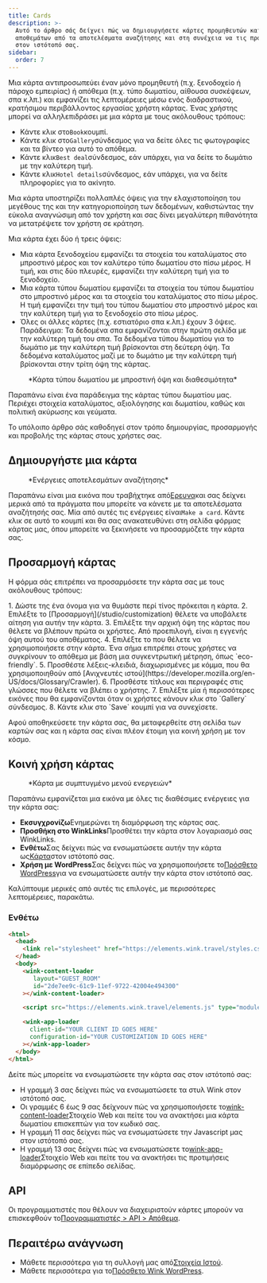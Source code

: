 ```yaml
---
title: Cards
description: >-
  Αυτό το άρθρο σάς δείχνει πώς να δημιουργήσετε κάρτες προμηθευτών και
  αποθεμάτων από τα αποτελέσματα αναζήτησης και στη συνέχεια να τις προωθήσετε
  στον ιστότοπό σας.
sidebar:
  order: 7
---
```


Μια κάρτα αντιπροσωπεύει έναν μόνο προμηθευτή (π.χ. ξενοδοχείο ή πάροχο εμπειρίας) ή απόθεμα (π.χ. τύπο δωματίου, αίθουσα συσκέψεων, σπα κ.λπ.) και εμφανίζει τις λεπτομέρειες μέσω ενός διαδραστικού, κρατήσιμου περιβάλλοντος εργασίας χρήστη κάρτας.
Ένας χρήστης μπορεί να αλληλεπιδράσει με μια κάρτα με τους ακόλουθους τρόπους:

* Κάντε κλικ στο`Book`κουμπί.
* Κάντε κλικ στο`Gallery`σύνδεσμος για να δείτε όλες τις φωτογραφίες και τα βίντεο για αυτό το απόθεμα.
* Κάντε κλικ`Best deal`σύνδεσμος, εάν υπάρχει, για να δείτε το δωμάτιο με την καλύτερη τιμή.
* Κάντε κλικ`Hotel details`σύνδεσμος, εάν υπάρχει, για να δείτε πληροφορίες για το ακίνητο.

Μια κάρτα υποστηρίζει πολλαπλές όψεις για την ελαχιστοποίηση του μεγέθους της και την κατηγοριοποίηση των δεδομένων, καθιστώντας την εύκολα αναγνώσιμη από τον χρήστη και σας δίνει μεγαλύτερη πιθανότητα να μετατρέψετε τον χρήστη σε κράτηση.

Μια κάρτα έχει δύο ή τρεις όψεις:

* Μια κάρτα ξενοδοχείου εμφανίζει τα στοιχεία του καταλύματος στο μπροστινό μέρος και τον καλύτερο τύπο δωματίου στο πίσω μέρος. Η τιμή, και στις δύο πλευρές, εμφανίζει την καλύτερη τιμή για το ξενοδοχείο.
* Μια κάρτα τύπου δωματίου εμφανίζει τα στοιχεία του τύπου δωματίου στο μπροστινό μέρος και τα στοιχεία του καταλύματος στο πίσω μέρος. Η τιμή εμφανίζει την τιμή του τύπου δωματίου στο μπροστινό μέρος και την καλύτερη τιμή για το ξενοδοχείο στο πίσω μέρος.
* Όλες οι άλλες κάρτες (π.χ. εστιατόριο σπα κ.λπ.) έχουν 3 όψεις. Παράδειγμα: Τα δεδομένα σπα εμφανίζονται στην πρώτη σελίδα με την καλύτερη τιμή του σπα. Τα δεδομένα τύπου δωματίου για το δωμάτιο με την καλύτερη τιμή βρίσκονται στη δεύτερη όψη. Τα δεδομένα καταλύματος μαζί με το δωμάτιο με την καλύτερη τιμή βρίσκονται στην τρίτη όψη της κάρτας.

<figure>
  <CloudinaryImage width="350" height="829" resize="scale" quality="best" alt="Προεπισκόπηση κάρτας" src="academy/card-example" errorImage="noimage_opaque_nyrtl0.png" />

  <figcaption>*Κάρτα τύπου δωματίου με μπροστινή όψη και διαθεσιμότητα*</figcaption>
</figure>


Παραπάνω είναι ένα παράδειγμα της κάρτας τύπου δωματίου μας. Περιέχει στοιχεία καταλύματος, αξιολόγησης και δωματίου, καθώς και πολιτική ακύρωσης και γεύματα.

Το υπόλοιπο άρθρο σάς καθοδηγεί στον τρόπο δημιουργίας, προσαρμογής και προβολής της κάρτας στους χρήστες σας.

## Δημιουργήστε μια κάρτα

<figure>
  <CloudinaryImage width="350" height="238" resize="scale" quality="best" alt="Ενέργειες" src="academy/inventory-actions" errorImage="noimage_opaque_nyrtl0.png" />

  <figcaption>*Ενέργειες αποτελεσμάτων αναζήτησης*</figcaption>
</figure>


Παραπάνω είναι μια εικόνα που τραβήχτηκε από[Ερευνα](/studio/search)και σας δείχνει μερικά από τα πράγματα που μπορείτε να κάνετε με τα αποτελέσματα αναζήτησής σας. Μία από αυτές τις ενέργειες είναι`Make a card`.
Κάντε κλικ σε αυτό το κουμπί και θα σας ανακατευθύνει στη σελίδα φόρμας κάρτας μας, όπου μπορείτε να ξεκινήσετε να προσαρμόζετε την κάρτα σας.

## Προσαρμογή κάρτας

Η φόρμα σάς επιτρέπει να προσαρμόσετε την κάρτα σας με τους ακόλουθους τρόπους:

<Steps>
  1. Δώστε της ένα όνομα για να θυμάστε περί τίνος πρόκειται η κάρτα.
  2. Επιλέξτε το [Προσαρμογή](/studio/customization) θέλετε να υποβάλετε αίτηση για αυτήν την κάρτα.
  3. Επιλέξτε την αρχική όψη της κάρτας που θέλετε να βλέπουν πρώτα οι χρήστες. Από προεπιλογή, είναι η εγγενής όψη αυτού του αποθέματος.
  4. Επιλέξτε το <Badge text="badge" variant="tip" size="small" /> που θέλετε να χρησιμοποιήσετε στην κάρτα. Ένα σήμα επιτρέπει στους χρήστες να συγκρίνουν το απόθεμα με βάση μια συγκεντρωτική μέτρηση, όπως `eco-friendly`.
  5. Προσθέστε λέξεις-κλειδιά, διαχωρισμένες με κόμμα, που θα χρησιμοποιηθούν από [Ανιχνευτές ιστού](https://developer.mozilla.org/en-US/docs/Glossary/Crawler).
  6. Προσθέστε τίτλους και περιγραφές στις γλώσσες που θέλετε να βλέπει ο χρήστης.
  7. Επιλέξτε μία ή περισσότερες εικόνες που θα εμφανίζονται όταν οι χρήστες κάνουν κλικ στο `Gallery` σύνδεσμος.
  8. Κάντε κλικ στο `Save` κουμπί για να συνεχίσετε.
</Steps>


Αφού αποθηκεύσετε την κάρτα σας, θα μεταφερθείτε στη σελίδα των καρτών σας και η κάρτα σας είναι πλέον έτοιμη για κοινή χρήση με τον κόσμο.

## Κοινή χρήση κάρτας

<figure>
  <CloudinaryImage width="350" height="857" resize="scale" quality="best" alt="Κάρτα" src="academy/card-actions" errorImage="noimage_opaque_nyrtl0.png" />

  <figcaption>*Κάρτα με συμπτυγμένο μενού ενεργειών*</figcaption>
</figure>


Παραπάνω εμφανίζεται μια εικόνα με όλες τις διαθέσιμες ενέργειες για την κάρτα σας:

* **Εκσυγχρονίζω**Ενημερώνει τη διαμόρφωση της κάρτας σας.
* **Προσθήκη στο WinkLinks**Προσθέτει την κάρτα στον λογαριασμό σας WinkLinks.
* **Ενθέτω**Σας δείχνει πώς να ενσωματώσετε αυτήν την κάρτα ως[Κάρτα](/developers/web-components/#content-loader)στον ιστότοπό σας.
* **Χρήση με WordPress**Σας δείχνει πώς να χρησιμοποιήσετε το[Πρόσθετο WordPress](/developers/wordpress)για να ενσωματώσετε αυτήν την κάρτα στον ιστότοπό σας.

Καλύπτουμε μερικές από αυτές τις επιλογές, με περισσότερες λεπτομέρειες, παρακάτω.

### Ενθέτω

```html {3, 6-9, 11, 13-16}
<html>
  <head>
    <link rel="stylesheet" href="https://elements.wink.travel/styles.css"></link>
  </head>
  <body>
    <wink-content-loader
       layout="GUEST_ROOM"
       id="2de7ee9c-61c9-11ef-9722-42004e494300"
    ></wink-content-loader>

    <script src="https://elements.wink.travel/elements.js" type="module" defer></script>

    <wink-app-loader
      client-id="YOUR CLIENT ID GOES HERE"
      configuration-id="YOUR CUSTOMIZATION ID GOES HERE"
    ></wink-app-loader>
  </body>
</html>
```

Δείτε πώς μπορείτε να ενσωματώσετε την κάρτα σας στον ιστότοπό σας:

* Η γραμμή 3 σας δείχνει πώς να ενσωματώσετε τα στυλ Wink στον ιστότοπό σας.
* Οι γραμμές 6 έως 9 σας δείχνουν πώς να χρησιμοποιήσετε το[wink-content-loader](/developers/web-components/#content-loader)Στοιχείο Web και πείτε του να ανακτήσει μια κάρτα δωματίου επισκεπτών για τον κωδικό σας.
* Η γραμμή 11 σας δείχνει πώς να ενσωματώσετε την Javascript μας στον ιστότοπό σας.
* Η γραμμή 13 σας δείχνει πώς να ενσωματώσετε το[wink-app-loader](/developers/web-components/#application-loader)Στοιχείο Web και πείτε του να ανακτήσει τις προτιμήσεις διαμόρφωσης σε επίπεδο σελίδας.

## API

Οι προγραμματιστές που θέλουν να διαχειριστούν κάρτες μπορούν να επισκεφθούν το[Προγραμματιστές > API > Απόθεμα](/developers/apis/#inventory-api).

## Περαιτέρω ανάγνωση

* Μάθετε περισσότερα για τη συλλογή μας από[Στοιχεία Ιστού](/developers/web-components).
* Μάθετε περισσότερα για το[Πρόσθετο Wink WordPress](/developers/wordpress).

